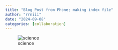 ```yaml
---
title: "Blog Post from Phone; making index file"
author: "rrniii"
date: "2024-09-08"
categories: [collaboration]
---
```



![science](IMG_3646.jpeg)